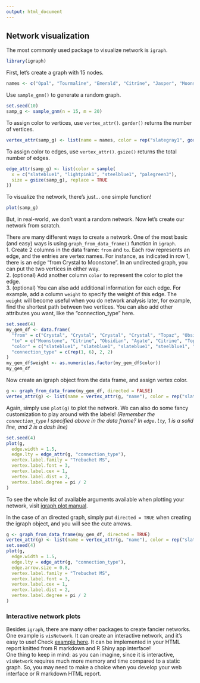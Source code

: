 ```yaml
---
output: html_document
---
```


## Network visualization 

The most commonly used package to visualize network is `igraph`.  
```r
library(igraph)
```

First, let's create a graph with 15 nodes.  

```r
names <- c("Opal", "Tourmaline", "Emerald", "Citrine", "Jasper", "Moonstone", "Agate", "Chalcedony", "Crystal", "Obsidian", "Quartz", "Topaz", "Beryl", "Sugilite", "Sapphire")
```

Use `sample_gnm()` to generate a random graph.  
```r
set.seed(10)
samp_g <- sample_gnm(n = 15, m = 20)
```

To assign color to vertices, use `vertex_attr()`. `gorder()` returns the number of vertices.  
```r
vertex_attr(samp_g) <- list(name = names, color = rep("slategray1", gorder(samp_g)))
```

To assign color to edges, use `vertex_attr()`. `gsize()` returns the total number of edges. 
```r
edge_attr(samp_g) <- list(color = sample(
  x = c("slateblue1", "lightpink1", "steelblue1", "palegreen3"),
  size = gsize(samp_g), replace = TRUE
))
```

To visualize the network, there's just... one simple function!  
```r
plot(samp_g)
```

But, in real-world, we don't want a random network. Now let's create our network from scratch.  

There are many different ways to create a network. One of the most basic (and easy) ways is using `graph_from_data_frame()` function in `igraph`.  
1. Create 2 columns in the data frame: `from` and `to`. Each row represents an edge, and the entries are vertex names. For instance, as indicated in row 1, there is an edge "from Crystal to Moonstone". In an undirected graph, you can put the two vertices in either way.  
2. (optional) Add another column `color` to represent the color to plot the edge.  
3. (optional) You can also add additional information for each edge. For example, add a column `weight` to specify the weight of this edge. The `weight` will become useful when you do network analysis later, for example, find the shortest path between two vertices. You can also add other attributes you want, like the "connection_type" here. 
```r
set.seed(4)
my_gem_df <- data.frame(
  "from" = c("Crystal", "Crystal", "Crystal", "Crystal", "Topaz", "Obsidian", "Agate", "Topaz"),
  "to" = c("Moonstone", "Citrine", "Obsidian", "Agate", "Citrine", "Topaz", "Moonstone", "Moonstone"),
  "color" = c("slateblue1", "slateblue1", "slateblue1", "steelblue1", "palegreen3", "steelblue1", "lightpink1", "palegreen3"),
  "connection_type" = c(rep(1, 6), 2, 2)
)
my_gem_df$weight <- as.numeric(as.factor(my_gem_df$color))
my_gem_df
```

Now create an igraph object from the data frame, and assign vertex color. 
```r
g <- graph_from_data_frame(my_gem_df, directed = FALSE)
vertex_attr(g) <- list(name = vertex_attr(g, "name"), color = rep("slategray1", gorder(g)))
```

Again, simply use `plot(g)` to plot the network. We can also do some fancy customization to play around with the labels! *(Remember the `connection_type` I specified above in the data frame? In `edge.lty`, 1 is a solid line, and 2 is a dash line)* 
```r
set.seed(4)
plot(g,
  edge.width = 1.5,
  edge.lty = edge_attr(g, "connection_type"),
  vertex.label.family = "Trebuchet MS",
  vertex.label.font = 3,
  vertex.label.cex = 1,
  vertex.label.dist = 2,
  vertex.label.degree = pi / 2
)
```

To see the whole list of available arguments available when plotting your network, visit [igraph plot manual](https://igraph.org/r/doc/plot.common.html).  

In the case of an directed graph, simply put `directed = TRUE` when creating the igraph object, and you will see the cute arrows.  
```r
g <- graph_from_data_frame(my_gem_df, directed = TRUE)
vertex_attr(g) <- list(name = vertex_attr(g, "name"), color = rep("slategray1", gorder(g)))
set.seed(4)
plot(g,
  edge.width = 1.5,
  edge.lty = edge_attr(g, "connection_type"),
  edge.arrow.size = 0.8,
  vertex.label.family = "Trebuchet MS",
  vertex.label.font = 3,
  vertex.label.cex = 1,
  vertex.label.dist = 2,
  vertex.label.degree = pi / 2
)
```

### Interactive network plots 
Besides `igraph`, there are many other packages to create fancier networks. One example is `visNetwork`. It can create an interactive network, and it's easy to use! Check [example here](https://cran.r-project.org/web/packages/visNetwork/vignettes/Introduction-to-visNetwork.html). It can be implemented in your HTML report knitted from R markdown and R Shiny app interface!  
One thing to keep in mind: as you can imagine, since it is interactive, `visNetwork` requires much more memory and time compared to a static graph. So, you may need to make a choice when you develop your web interface or R markdown HTML report.  
